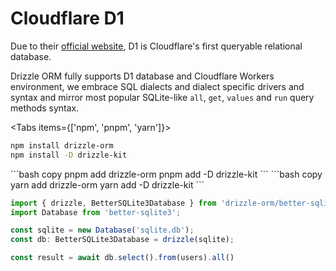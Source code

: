 
# Cloudflare D1
Due to their [official website](https://developers.cloudflare.com/d1/), 
D1 is Cloudflare's first queryable relational database.  
  
Drizzle ORM fully supports D1 database and Cloudflare Workers environment, 
we embrace SQL dialects and dialect specific drivers and syntax and mirror most popular 
SQLite-like `all`, `get`, `values` and `run` query methods syntax.

<Tabs items={['npm', 'pnpm', 'yarn']}>
  <Tab>
```bash copy
npm install drizzle-orm
npm install -D drizzle-kit 
```
  </Tab>
  <Tab>
```bash copy
pnpm add drizzle-orm
pnpm add -D drizzle-kit 
```
  </Tab>
  <Tab>
```bash copy
yarn add drizzle-orm
yarn add -D drizzle-kit 
```
  </Tab>
</Tabs>

```typescript copy
import { drizzle, BetterSQLite3Database } from 'drizzle-orm/better-sqlite3';
import Database from 'better-sqlite3';

const sqlite = new Database('sqlite.db');
const db: BetterSQLite3Database = drizzle(sqlite);

const result = await db.select().from(users).all()
```